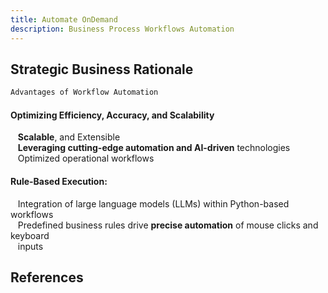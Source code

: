 ```yaml
---
title: Automate OnDemand
description: Business Process Workflows Automation
---
```

## Strategic Business Rationale

```python
Advantages of Workflow Automation
```
#### Optimizing Efficiency, Accuracy, and Scalability
&nbsp;&nbsp;&nbsp;**Scalable**, and Extensible\
&nbsp;&nbsp;&nbsp;**Leveraging cutting-edge automation and AI-driven** technologies\
&nbsp;&nbsp;&nbsp;Optimized operational workflows

#### Rule-Based Execution:
&nbsp;&nbsp;&nbsp;Integration of large language models (LLMs) within Python-based workflows\
&nbsp;&nbsp;&nbsp;Predefined business rules drive **precise automation** of mouse clicks and keyboard\
&nbsp;&nbsp;&nbsp;inputs

## References

<Cards>
  <Card title="Quickstart User Guide" href="https://esker-automation-guide-git-master-johntan38s-projects.vercel.app/" />
  <Card title="Read more docs Next.JS" href="https://nextjs.org/docs" />
</Cards>
